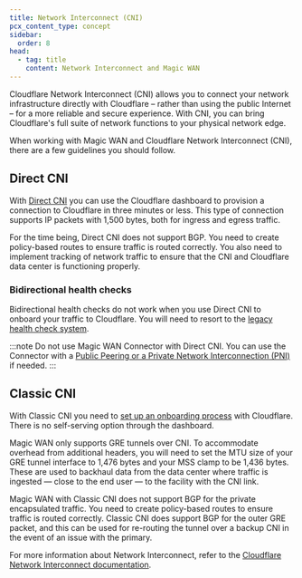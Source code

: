 ```yaml
---
title: Network Interconnect (CNI)
pcx_content_type: concept
sidebar:
  order: 8
head:
  - tag: title
    content: Network Interconnect and Magic WAN
---
```



Cloudflare Network Interconnect (CNI) allows you to connect your network infrastructure directly with Cloudflare – rather than using the public Internet – for a more reliable and secure experience. With CNI, you can bring Cloudflare's full suite of network functions to your physical network edge.

When working with Magic WAN and Cloudflare Network Interconnect (CNI), there are a few guidelines you should follow.

## Direct CNI

With [Direct CNI](/network-interconnect/express-cni/) you can use the Cloudflare dashboard to provision a connection to Cloudflare in three minutes or less. This type of connection supports IP packets with 1,500 bytes, both for ingress and egress traffic.

For the time being, Direct CNI does not support BGP. You need to create policy-based routes to ensure traffic is routed correctly. You also need to implement tracking of network traffic to ensure that the CNI and Cloudflare data center is functioning properly.

### Bidirectional health checks

Bidirectional health checks do not work when you use Direct CNI to onboard your traffic to Cloudflare. You will need to resort to the [legacy health check system](/magic-wan/configuration/manually/how-to/configure-tunnels/#legacy-health-checks-system).

:::note
Do not use Magic WAN Connector with Direct CNI. You can use the Connector with a [Public Peering or a Private Network Interconnection (PNI)](/network-interconnect/pni-and-peering/) if needed.
:::

## Classic CNI

With Classic CNI you need to [set up an onboarding process](/network-interconnect/classic-cni/) with Cloudflare. There is no self-serving option through the dashboard.

Magic WAN only supports GRE tunnels over CNI. To accommodate overhead from additional headers, you will need to set the MTU size of your GRE tunnel interface to 1,476 bytes and your MSS clamp to be 1,436 bytes. These are used to backhaul data from the data center where traffic is ingested — close to the end user — to the facility with the CNI link.

Magic WAN with Classic CNI does not support BGP for the private encapsulated traffic. You need to create policy-based routes to ensure traffic is routed correctly. Classic CNI does support BGP for the outer GRE packet, and this can be used for re-routing the tunnel over a backup CNI in the event of an issue with the primary.

For more information about Network Interconnect, refer to the [Cloudflare Network Interconnect documentation](/network-interconnect/).

<Render file="traceroute" />
